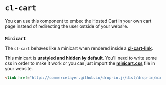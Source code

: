 
<Meta
  title={meta.title}
  argTypes={meta.argTypes}
/>

# `cl-cart`

You can use this component to embed the Hosted Cart in your own cart page instead of redirecting the user outside of your website.

<Canvas withSource="open">
  <Story story={Basic} name="Basic" />
</Canvas>

### `Minicart`

The `cl-cart` behaves like a minicart when rendered inside a [**cl-cart-link**](?path=/docs/components-cart-cl-cart-link--basic).

This minicart is **unstyled and hidden by default**.
You'll need to write some css in order to make it work or you can just import the [**minicart.css**](?path=/docs/getting-started--page#minicartcss) file in your website.

```html dark
<link href="https://commercelayer.github.io/drop-in.js/dist/drop-in/minicart.css" rel="stylesheet" />
```

<Canvas withSource="open">
  <Story story={Minicart} name="Minicart" />
</Canvas>

<ArgsTable story="Minicart" />
